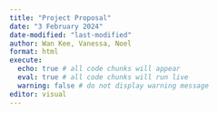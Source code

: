 ```yaml
---
title: "Project Proposal"
date: "3 February 2024"
date-modified: "last-modified"
author: Wan Kee, Vanessa, Noel
format: html
execute: 
  echo: true # all code chunks will appear
  eval: true # all code chunks will run live
  warning: false # do not display warning message
editor: visual
---
```

